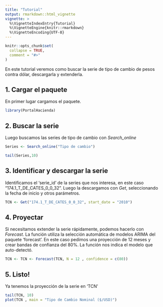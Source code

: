 ```yaml
---
title: "Tutorial"
output: rmarkdown::html_vignette
vignette: >
  %\VignetteIndexEntry{Tutorial}
  %\VignetteEngine{knitr::rmarkdown}
  %\VignetteEncoding{UTF-8}
---
```


```r
knitr::opts_chunk$set(
  collapse = TRUE,
  comment = "#>"
)
```

En este tutorial veremos como buscar la serie de tipo de cambio de pesos contra dólar, 
descargarla y extenderla.

## 1. Cargar el paquete

En primer lugar cargamos el paquete.
```r
library(PortalHacienda)
```

## 2. Buscar la serie

Luego buscamos las series de tipo de cambio con *Search_online*
```r
Series <- Search_online("Tipo de cambio")
```
```r
tail(Series,10)
```


## 3. Identificar y descargar la serie

Identificamos el 'serie_id' de la series que nos interesa, en este caso "174.1_T_DE_CATES_0_0_32".
Luego la descargamos con *Get*, seleccionando la fecha de inicio y otros parámetros.

```r
TCN <- Get("174.1_T_DE_CATES_0_0_32", start_date = "2010")
```


## 4. Proyectar

Si necesitamos extender la serie rápidamente, podemos hacerlo con *Forecast*.
La función utiliza la selección automática de modelos ARIMA del paquete 'forecast'.
En este caso pedimos una proyección de 12 meses y crear bandas de confianza del 80%.
La función nos indica el modelo que auto-detectó.

```r
TCN <- TCN <- Forecast(TCN, N = 12 , confidence = c(80))
```


## 5. Listo!

Ya tenemos la proyección de la serie en 'TCN'

```r
tail(TCN, 10)
plot(TCN , main = "Tipo de Cambio Nominal ($/USD)")
```
